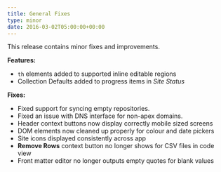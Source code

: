 ```yaml
---
title: General Fixes
type: minor
date: 2016-03-02T05:00:00+00:00
---
```


This release contains minor fixes and improvements.

**Features:**

* `th` elements added to supported inline editable regions
* Collection Defaults added to progress items in *Site Status*

**Fixes:**

* Fixed support for syncing empty repositories.
* Fixed an issue with DNS interface for non-apex domains.
* Header context buttons now display correctly mobile sized screens
* DOM elements now cleaned up properly for colour and date pickers
* Site icons displayed consistently across app
* **Remove Rows** context button no longer shows for CSV files in code view
* Front matter editor no longer outputs empty quotes for blank values